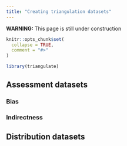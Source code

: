 ```yaml
---
title: "Creating triangulation datasets"
---
```


**WARNING:** This page is still under construction

```r
knitr::opts_chunk$set(
  collapse = TRUE,
  comment = "#>"
)
```

```r
library(triangulate)
```

## Assessment datasets

### Bias


### Indirectness


## Distribution datasets
